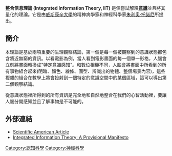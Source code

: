 '''整合信息理論 (Integrated Information Theory, IIT)''' 是個嘗試解釋'''[[意識|意識]]'''並且將其量化的理論。它是由[[威斯康辛大學|威斯康辛大學]]的精神病學家和神經科學家[[朱利奧·托諾尼|朱利奧·托諾尼]]所提出。

==簡介==
本理論是基於兩項重要的生理觀察結論，第一個是每一個被觀察到的意識狀態都包含將近無窮的資訊。以看電影為例，當人看到電影畫面的每一個單一影格，人腦會立刻將畫面轉換成"特定意識感知"。和數位相機不同，人腦會將畫面中所看到的所有事物組合起來(明暗、顏色、線條、圖型、辨識出的物體、整個場景內容)，這些複雜的組合在數學上將會投射到一個特定的意識空間中的某個區域，這可以導出第二個觀察結論。

從意識狀態裡所得到的所有資訊是完全地和自然地整合在我們的心智活動裡，要讓人腦分開感知並且了解事物是不可能的。

==外部連結==
* [http://www.scientificamerican.com/article.cfm?id=a-theory-of-consciousness Scientific American Article] {{Wayback|url=http://www.scientificamerican.com/article.cfm?id=a-theory-of-consciousness |date=20131214023530 }}
* [http://www.biolbull.org/cgi/content/full/215/3/216 Integrated Information Theory: A Provisional Manifesto] {{Wayback|url=http://www.biolbull.org/cgi/content/full/215/3/216 |date=20110616191417 }}

{{意识}}

{{醫學小作品}}
[[Category:認知科學|Category:認知科學]]
[[Category:神經科學|Category:神經科學]]